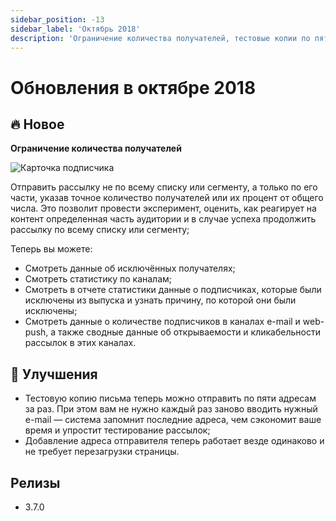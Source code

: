 ```yaml
---
sidebar_position: -13
sidebar_label: 'Октябрь 2018'
description: 'Ограничение количества получателей, тестовые копии по пяти адресам за раз, добавление адреса отправителя везде одинаково'
---
```



# Обновления в октябре 2018

## 🔥 Новое

**Ограничение количества получателей**

<p align="left">
  <img src={receiverLimit} alt="Карточка подписчика" />
</p>

Отправить рассылку не по всему списку или сегменту, а только по его части, указав точное количество получателей или их процент от общего числа. Это позволит провести эксперимент, оценить, как реагирует на контент определенная часть аудитории и в случае успеха продолжить рассылку по всему списку или сегменту;

Теперь вы можете:

- Смотреть данные об исключённых получателях;
- Смотреть статистику по каналам;
- Смотреть в отчете статистики данные о подписчиках, которые были исключены из выпуска и узнать причину, по которой они были исключены;
- Смотреть данные о количестве подписчиков в каналах e-mail и web-push, а также сводные данные об открываемости и кликабельности рассылок в этих каналах.

## 🚀 Улучшения

- Тестовую копию письма теперь можно отправить по пяти адресам за раз. При этом вам не нужно каждый раз заново вводить нужный e-mail — система запомнит последние адреса, чем сэкономит ваше время и упростит тестирование рассылок;
- Добавление адреса отправителя теперь работает везде одинаково и не требует перезагрузки страницы.

## Релизы

- 3.7.0
